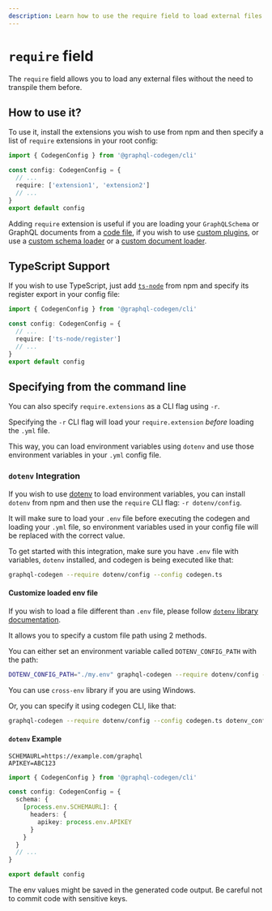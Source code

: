 ```yaml
---
description: Learn how to use the require field to load external files without transpiling them.
---
```



# `require` field

The `require` field allows you to load any external files without the need to transpile them before.

## How to use it?

To use it, install the extensions you wish to use from npm and then specify a list of `require`
extensions in your root config:

```ts {5}
import { CodegenConfig } from '@graphql-codegen/cli'

const config: CodegenConfig = {
  // ...
  require: ['extension1', 'extension2']
  // ...
}
export default config
```

Adding `require` extension is useful if you are loading your `GraphQLSchema` or GraphQL documents
from a [code file](./schema-field#javascript-export), if you wish to use
[custom plugins](/docs/custom-codegen/write-your-plugin), or use a
[custom schema loader](./schema-field#custom-schema-loader) or a
[custom document loader](./documents-field#custom-document-loader).

## TypeScript Support

If you wish to use TypeScript, just add [`ts-node`](https://github.com/TypeStrong/ts-node) from npm
and specify its register export in your config file:

```ts {5}
import { CodegenConfig } from '@graphql-codegen/cli'

const config: CodegenConfig = {
  // ...
  require: ['ts-node/register']
  // ...
}
export default config
```

## Specifying from the command line

You can also specify `require.extensions` as a CLI flag using `-r`.

Specifying the `-r` CLI flag will load your `require.extension` _before_ loading the `.yml` file.

This way, you can load environment variables using `dotenv` and use those environment variables in
your `.yml` config file.

### `dotenv` Integration

If you wish to use [dotenv](https://github.com/motdotla/dotenv) to load environment variables, you
can install `dotenv` from npm and then use the `require` CLI flag: `-r dotenv/config`.

It will make sure to load your `.env` file before executing the codegen and loading your `.yml`
file, so environment variables used in your config file will be replaced with the correct value.

To get started with this integration, make sure you have `.env` file with variables, `dotenv`
installed, and codegen is being executed like that:

```sh
graphql-codegen --require dotenv/config --config codegen.ts
```

#### Customize loaded env file

If you wish to load a file different than `.env` file, please follow
[`dotenv` library documentation](https://github.com/motdotla/dotenv#dotenv).

It allows you to specify a custom file path using 2 methods.

You can either set an environment variable called `DOTENV_CONFIG_PATH` with the path:

```sh
DOTENV_CONFIG_PATH="./my.env" graphql-codegen --require dotenv/config --config codegen.ts
```

<Callout>You can use `cross-env` library if you are using Windows.</Callout>

Or, you can specify it using codegen CLI, like that:

```sh
graphql-codegen --require dotenv/config --config codegen.ts dotenv_config_path=my.env
```

#### `dotenv` Example

```text filename=".env"
SCHEMAURL=https://example.com/graphql
APIKEY=ABC123
```

```ts
import { CodegenConfig } from '@graphql-codegen/cli'

const config: CodegenConfig = {
  schema: {
    [process.env.SCHEMAURL]: {
      headers: {
        apikey: process.env.APIKEY
      }
    }
  }
  // ...
}

export default config
```

<Callout>
  The env values might be saved in the generated code output. Be careful not to commit code with
  sensitive keys.
</Callout>
